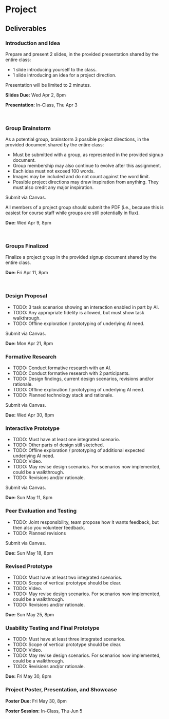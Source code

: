 
# Project

<UnderDevelopment display={true} />

## Deliverables

### Introduction and Idea

Prepare and present 2 slides, in the provided presentation shared by the entire class:
- 1 slide introducing yourself to the class.
- 1 slide introducing an idea for a project direction.

Presentation will be limited to 2 minutes.

**Slides Due:** Wed Apr 2, 8pm

**Presentation:** In-Class, Thu Apr 3

&nbsp;

### Group Brainstorm

As a potential group, brainstorm 3 possible project directions, in the provided document shared by the entire class:
- Must be submitted with a group, as represented in the provided signup document.
- Group membership may also continue to evolve after this assignment.
- Each idea must not exceed 100 words.
- Images may be included and do not count against the word limit.
- Possible project directions may draw inspiration from anything.
  They must also credit any major inspiration.

Submit via Canvas.

All members of a project group should submit the PDF
(i.e., because this is easiest for course staff while groups are still potentially in flux).

**Due:** Wed Apr 9, 8pm

&nbsp;

### Groups Finalized

Finalize a project group in the provided signup document shared by the entire class.

**Due:** Fri Apr 11, 8pm

&nbsp;

### Design Proposal

<UnderDevelopment display={true} />

- TODO: 3 task scenarios showing an interaction enabled in part by AI.
- TODO: Any appropriate fidelity is allowed, but must show task walkthrough.
- TODO: Offline exploration / prototyping of underlying AI need.

Submit via Canvas.

**Due:** Mon Apr 21, 8pm

### Formative Research

<UnderDevelopment display={true} />

- TODO: Conduct formative research with an AI.
- TODO: Conduct formative research with 2 participants.
- TODO: Design findings, current design scenarios, revisions and/or rationale.
- TODO: Offline exploration / prototyping of underlying AI need.
- TODO: Planned technology stack and rationale.

Submit via Canvas.

**Due:** Wed Apr 30, 8pm

### Interactive Prototype

<UnderDevelopment display={true} />

- TODO: Must have at least one integrated scenario.
- TODO: Other parts of design still sketched.
- TODO: Offline exploration / prototyping of additional expected underlying AI need.
- TODO: Video.
- TODO: May revise design scenarios. For scenarios now implemented, could be a walkthrough.
- TODO: Revisions and/or rationale.

Submit via Canvas.

**Due:** Sun May 11, 8pm

### Peer Evaluation and Testing

- TODO: Joint responsibility, team propose how it wants feedback, but then also you volunteer feedback.
- TODO: Planned revisions

<UnderDevelopment display={true} />

Submit via Canvas.

**Due:** Sun May 18, 8pm

### Revised Prototype

- TODO: Must have at least two integrated scenarios.
- TODO: Scope of vertical prototype should be clear.
- TODO: Video.
- TODO: May revise design scenarios. For scenarios now implemented, could be a walkthrough.
- TODO: Revisions and/or rationale.

<UnderDevelopment display={true} />

**Due:** Sun May 25, 8pm

### Usability Testing and Final Prototype

- TODO: Must have at least three integrated scenarios.
- TODO: Scope of vertical prototype should be clear.
- TODO: Video.
- TODO: May revise design scenarios. For scenarios now implemented, could be a walkthrough.
- TODO: Revisions and/or rationale.

<UnderDevelopment display={true} />

**Due:** Fri May 30, 8pm

### Project Poster, Presentation, and Showcase

<UnderDevelopment display={true} />

**Poster Due:** Fri May 30, 8pm

**Poster Session:** In-Class, Thu Jun 5
